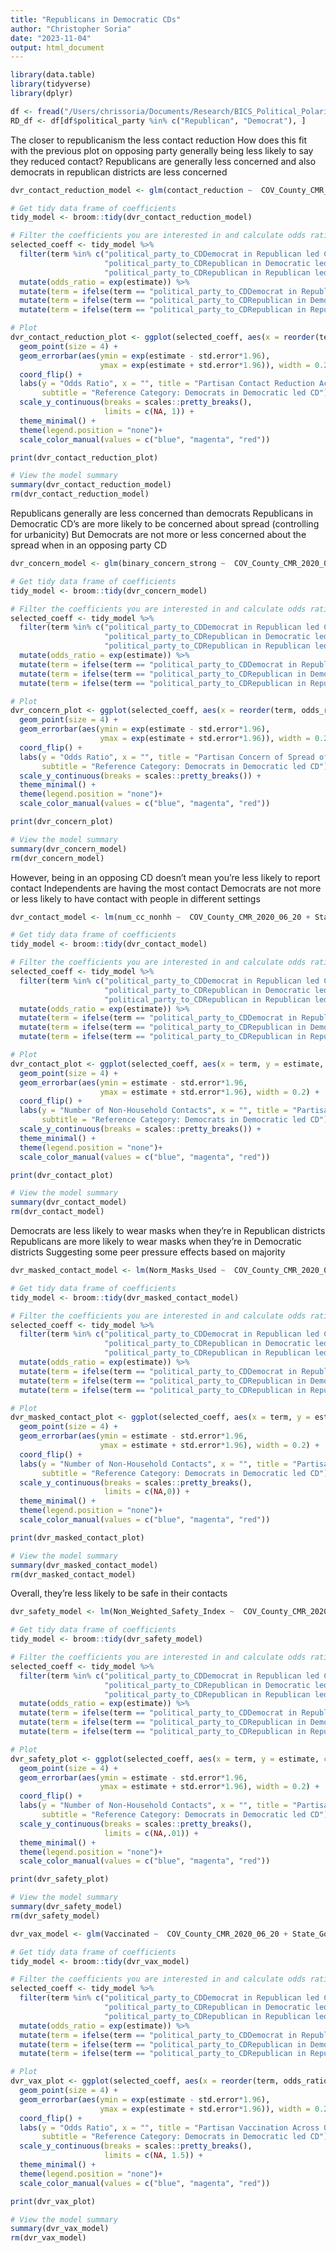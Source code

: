 ```yaml
---
title: "Republicans in Democratic CDs"
author: "Christopher Soria"
date: "2023-11-04"
output: html_document
---
```

```r
library(data.table)
library(tidyverse)
library(dplyr)
```

```r
df <- fread("/Users/chrissoria/Documents/Research/BICS_Political_Polarization/data/BICS_ZIP_Features.csv")
RD_df <- df[df$political_party %in% c("Republican", "Democrat"), ]
```


The closer to republicanism the less contact reduction
How does this fit with the previous plot on opposing party generally being less likely to say they reduced contact?
Republicans are generally less concerned and also democrats in republican districts are less concerned
```r
dvr_contact_reduction_model <- glm(contact_reduction ~  COV_County_CMR_2020_06_20 + State_Government_Response_Index_11192020 + COUNTY_RUCC_2013 + resp_sex + resp_educ + resp_yob + r_working + r_race + political_party_to_CD, data = df, family = binomial)

# Get tidy data frame of coefficients
tidy_model <- broom::tidy(dvr_contact_reduction_model)

# Filter the coefficients you are interested in and calculate odds ratios
selected_coeff <- tidy_model %>%
  filter(term %in% c("political_party_to_CDDemocrat in Republican led CD", 
                     "political_party_to_CDRepublican in Democratic led CD", 
                     "political_party_to_CDRepublican in Republican led CD")) %>%
  mutate(odds_ratio = exp(estimate)) %>%
  mutate(term = ifelse(term == "political_party_to_CDDemocrat in Republican led CD", "Democrat in Republican CD", term)) %>%
  mutate(term = ifelse(term == "political_party_to_CDRepublican in Democratic led CD", "Republican in Democratic CD", term)) %>% 
  mutate(term = ifelse(term == "political_party_to_CDRepublican in Republican led CD", "Republican in Republican CD", term))

# Plot
dvr_contact_reduction_plot <- ggplot(selected_coeff, aes(x = reorder(term, odds_ratio), y = odds_ratio, color = term)) +
  geom_point(size = 4) +
  geom_errorbar(aes(ymin = exp(estimate - std.error*1.96), 
                    ymax = exp(estimate + std.error*1.96)), width = 0.2) +
  coord_flip() +
  labs(y = "Odds Ratio", x = "", title = "Partisan Contact Reduction Across Opposing Party Districts",
       subtitle = "Reference Category: Democrats in Democratic led CD") +
  scale_y_continuous(breaks = scales::pretty_breaks(),
                     limits = c(NA, 1)) +
  theme_minimal() +
  theme(legend.position = "none")+
  scale_color_manual(values = c("blue", "magenta", "red")) 

print(dvr_contact_reduction_plot)

# View the model summary
summary(dvr_contact_reduction_model)
rm(dvr_contact_reduction_model)
```
Republicans generally are less concerned than democrats
Republicans in Democratic CD's are more likely to be concerned about spread (controlling for urbanicity)
But Democrats are not more or less concerned about the spread when in an opposing party CD
```r
dvr_concern_model <- glm(binary_concern_strong ~  COV_County_CMR_2020_06_20 + State_Government_Response_Index_11192020 + COUNTY_RUCC_2013 + resp_sex + resp_educ + resp_yob + r_working + r_race + political_party_to_CD, data = df, family = binomial)

# Get tidy data frame of coefficients
tidy_model <- broom::tidy(dvr_concern_model)

# Filter the coefficients you are interested in and calculate odds ratios
selected_coeff <- tidy_model %>%
  filter(term %in% c("political_party_to_CDDemocrat in Republican led CD", 
                     "political_party_to_CDRepublican in Democratic led CD", 
                     "political_party_to_CDRepublican in Republican led CD")) %>%
  mutate(odds_ratio = exp(estimate)) %>%
  mutate(term = ifelse(term == "political_party_to_CDDemocrat in Republican led CD", "Democrat in Republican CD", term)) %>%
  mutate(term = ifelse(term == "political_party_to_CDRepublican in Democratic led CD", "Republican in Democratic CD", term)) %>% 
  mutate(term = ifelse(term == "political_party_to_CDRepublican in Republican led CD", "Republican in Republican CD", term))

# Plot
dvr_concern_plot <- ggplot(selected_coeff, aes(x = reorder(term, odds_ratio), y = odds_ratio, color = term)) +
  geom_point(size = 4) +
  geom_errorbar(aes(ymin = exp(estimate - std.error*1.96), 
                    ymax = exp(estimate + std.error*1.96)), width = 0.2) +
  coord_flip() +
  labs(y = "Odds Ratio", x = "", title = "Partisan Concern of Spread of Coronavirus Across Opposing Party Districts",
       subtitle = "Reference Category: Democrats in Democratic led CD") +
  scale_y_continuous(breaks = scales::pretty_breaks()) +
  theme_minimal() +
  theme(legend.position = "none")+
  scale_color_manual(values = c("blue", "magenta", "red")) 

print(dvr_concern_plot)

# View the model summary
summary(dvr_concern_model)
rm(dvr_concern_model)
```
However, being in an opposing CD doesn't mean you're less likely to report contact
Independents are having the most contact
Democrats are not more or less likely to have contact with people in different settings
```r
dvr_contact_model <- lm(num_cc_nonhh ~  COV_County_CMR_2020_06_20 + State_Government_Response_Index_11192020 + COUNTY_RUCC_2013 + resp_sex + resp_educ + resp_yob + r_working + r_race + political_party_to_CD, data = df)

# Get tidy data frame of coefficients
tidy_model <- broom::tidy(dvr_contact_model)

# Filter the coefficients you are interested in and calculate odds ratios
selected_coeff <- tidy_model %>%
  filter(term %in% c("political_party_to_CDDemocrat in Republican led CD", 
                     "political_party_to_CDRepublican in Democratic led CD", 
                     "political_party_to_CDRepublican in Republican led CD")) %>%
  mutate(odds_ratio = exp(estimate)) %>%
  mutate(term = ifelse(term == "political_party_to_CDDemocrat in Republican led CD", "Democrat in Republican CD", term)) %>%
  mutate(term = ifelse(term == "political_party_to_CDRepublican in Democratic led CD", "Republican in Democratic CD", term)) %>% 
  mutate(term = ifelse(term == "political_party_to_CDRepublican in Republican led CD", "Republican in Republican CD", term))

# Plot
dvr_contact_plot <- ggplot(selected_coeff, aes(x = term, y = estimate, color = term)) +
  geom_point(size = 4) +
  geom_errorbar(aes(ymin = estimate - std.error*1.96, 
                    ymax = estimate + std.error*1.96), width = 0.2) +
  coord_flip() +
  labs(y = "Number of Non-Household Contacts", x = "", title = "Partisan Differences in Non-Household Contacts Across Opposing Party Districts",
       subtitle = "Reference Category: Democrats in Democratic led CD") +
  scale_y_continuous(breaks = scales::pretty_breaks()) +
  theme_minimal() +
  theme(legend.position = "none")+
  scale_color_manual(values = c("blue", "magenta", "red"))

print(dvr_contact_plot)

# View the model summary
summary(dvr_contact_model)
rm(dvr_contact_model)
```
Democrats are less likely to wear masks when they're in Republican districts
Republicans are more likely to wear masks when they're in Democratic districts
Suggesting some peer pressure effects based on majority
```r
dvr_masked_contact_model <- lm(Norm_Masks_Used ~  COV_County_CMR_2020_06_20 + State_Government_Response_Index_11192020 + COUNTY_RUCC_2013 + resp_sex + resp_educ + resp_yob + r_working + r_race + political_party_to_CD, data = df)

# Get tidy data frame of coefficients
tidy_model <- broom::tidy(dvr_masked_contact_model)

# Filter the coefficients you are interested in and calculate odds ratios
selected_coeff <- tidy_model %>%
  filter(term %in% c("political_party_to_CDDemocrat in Republican led CD", 
                     "political_party_to_CDRepublican in Democratic led CD", 
                     "political_party_to_CDRepublican in Republican led CD")) %>%
  mutate(odds_ratio = exp(estimate)) %>%
  mutate(term = ifelse(term == "political_party_to_CDDemocrat in Republican led CD", "Democrat in Republican CD", term)) %>%
  mutate(term = ifelse(term == "political_party_to_CDRepublican in Democratic led CD", "Republican in Democratic CD", term)) %>% 
  mutate(term = ifelse(term == "political_party_to_CDRepublican in Republican led CD", "Republican in Republican CD", term))

# Plot
dvr_masked_contact_plot <- ggplot(selected_coeff, aes(x = term, y = estimate, color = term)) +
  geom_point(size = 4) +
  geom_errorbar(aes(ymin = estimate - std.error*1.96, 
                    ymax = estimate + std.error*1.96), width = 0.2) +
  coord_flip() +
  labs(y = "Number of Non-Household Contacts", x = "", title = "Partisan Differences in Non-Household Mask-Wearing Across Opposing Party Districts",
       subtitle = "Reference Category: Democrats in Democratic led CD") +
  scale_y_continuous(breaks = scales::pretty_breaks(),
                     limits = c(NA,0)) +
  theme_minimal() +
  theme(legend.position = "none")+
  scale_color_manual(values = c("blue", "magenta", "red"))

print(dvr_masked_contact_plot)

# View the model summary
summary(dvr_masked_contact_model)
rm(dvr_masked_contact_model)
```
Overall, they're less likely to be safe in their contacts
```r
dvr_safety_model <- lm(Non_Weighted_Safety_Index ~  COV_County_CMR_2020_06_20 + State_Government_Response_Index_11192020 + COUNTY_RUCC_2013 + resp_sex + resp_educ + resp_yob + r_working + r_race + political_party_to_CD, data = df)

# Get tidy data frame of coefficients
tidy_model <- broom::tidy(dvr_safety_model)

# Filter the coefficients you are interested in and calculate odds ratios
selected_coeff <- tidy_model %>%
  filter(term %in% c("political_party_to_CDDemocrat in Republican led CD", 
                     "political_party_to_CDRepublican in Democratic led CD", 
                     "political_party_to_CDRepublican in Republican led CD")) %>%
  mutate(odds_ratio = exp(estimate)) %>%
  mutate(term = ifelse(term == "political_party_to_CDDemocrat in Republican led CD", "Democrat in Republican CD", term)) %>%
  mutate(term = ifelse(term == "political_party_to_CDRepublican in Democratic led CD", "Republican in Democratic CD", term)) %>% 
  mutate(term = ifelse(term == "political_party_to_CDRepublican in Republican led CD", "Republican in Republican CD", term))

# Plot
dvr_safety_plot <- ggplot(selected_coeff, aes(x = term, y = estimate, color = term)) +
  geom_point(size = 4) +
  geom_errorbar(aes(ymin = estimate - std.error*1.96, 
                    ymax = estimate + std.error*1.96), width = 0.2) +
  coord_flip() +
  labs(y = "Number of Non-Household Contacts", x = "", title = "Partisan Differences in Non-Household Safety Precautions Across Opposing Party Districts",
       subtitle = "Reference Category: Democrats in Democratic led CD") +
  scale_y_continuous(breaks = scales::pretty_breaks(),
                     limits = c(NA,.01)) +
  theme_minimal() +
  theme(legend.position = "none")+
  scale_color_manual(values = c("blue", "magenta", "red"))

print(dvr_safety_plot)

# View the model summary
summary(dvr_safety_model)
rm(dvr_safety_model)
```

```r
dvr_vax_model <- glm(Vaccinated ~  COV_County_CMR_2020_06_20 + State_Government_Response_Index_11192020 + COUNTY_RUCC_2013 + resp_sex + resp_educ + resp_yob + r_working + r_race + political_party_to_CD, data = df, family = binomial)

# Get tidy data frame of coefficients
tidy_model <- broom::tidy(dvr_vax_model)

# Filter the coefficients you are interested in and calculate odds ratios
selected_coeff <- tidy_model %>%
  filter(term %in% c("political_party_to_CDDemocrat in Republican led CD", 
                     "political_party_to_CDRepublican in Democratic led CD", 
                     "political_party_to_CDRepublican in Republican led CD")) %>%
  mutate(odds_ratio = exp(estimate)) %>%
  mutate(term = ifelse(term == "political_party_to_CDDemocrat in Republican led CD", "Democrat in Republican CD", term)) %>%
  mutate(term = ifelse(term == "political_party_to_CDRepublican in Democratic led CD", "Republican in Democratic CD", term)) %>% 
  mutate(term = ifelse(term == "political_party_to_CDRepublican in Republican led CD", "Republican in Republican CD", term))

# Plot
dvr_vax_plot <- ggplot(selected_coeff, aes(x = reorder(term, odds_ratio), y = odds_ratio, color = term)) +
  geom_point(size = 4) +
  geom_errorbar(aes(ymin = exp(estimate - std.error*1.96), 
                    ymax = exp(estimate + std.error*1.96)), width = 0.2) +
  coord_flip() +
  labs(y = "Odds Ratio", x = "", title = "Partisan Vaccination Across Opposing Party Districts",
       subtitle = "Reference Category: Democrats in Democratic led CD") +
  scale_y_continuous(breaks = scales::pretty_breaks(),
                     limits = c(NA, 1.5)) +
  theme_minimal() +
  theme(legend.position = "none")+
  scale_color_manual(values = c("blue", "magenta", "red")) 

print(dvr_vax_plot)

# View the model summary
summary(dvr_vax_model)
rm(dvr_vax_model)
```

